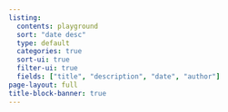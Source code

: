 ```yaml
---
listing:
  contents: playground
  sort: "date desc"
  type: default
  categories: true
  sort-ui: true
  filter-ui: true
  fields: ["title", "description", "date", "author"]
page-layout: full
title-block-banner: true
---
```

